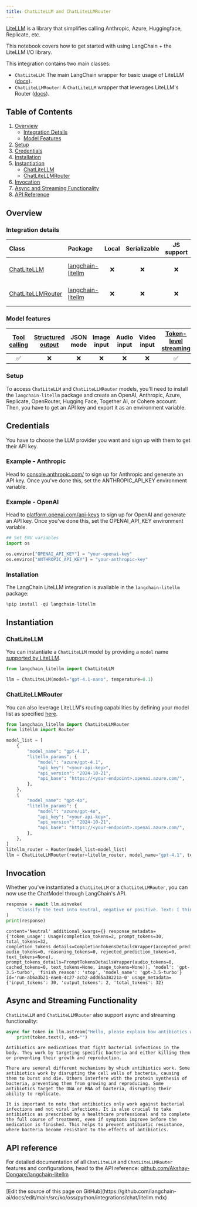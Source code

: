 ```yaml
---
title: ChatLiteLLM and ChatLiteLLMRouter
---
```


[LiteLLM](https://github.com/BerriAI/litellm) is a library that simplifies calling Anthropic, Azure, Huggingface, Replicate, etc.

This notebook covers how to get started with using LangChain + the LiteLLM I/O library.

This integration contains two main classes:

- `ChatLiteLLM`: The main LangChain wrapper for basic usage of LiteLLM ([docs](https://docs.litellm.ai/docs/)).
- `ChatLiteLLMRouter`: A `ChatLiteLLM` wrapper that leverages LiteLLM's Router ([docs](https://docs.litellm.ai/docs/routing)).

## Table of Contents

1. [Overview](#overview)
   - [Integration Details](#integration-details)
   - [Model Features](#model-features)
2. [Setup](#setup)
3. [Credentials](#credentials)
4. [Installation](#installation)
5. [Instantiation](#instantiation)
   - [ChatLiteLLM](#chatlitellm)
   - [ChatLiteLLMRouter](#chatlitellmrouter)
6. [Invocation](#invocation)
7. [Async and Streaming Functionality](#async-and-streaming-functionality)
8. [API Reference](#api-reference)

## Overview

### Integration details

| Class | Package | Local | Serializable | JS support| Downloads | Version |
| :---  | :--- | :---: | :---: |  :---: | :---: | :---: |
| [ChatLiteLLM](https://python.langchain.com/docs/integrations/chat/litellm/#chatlitellm) | [langchain-litellm](https://pypi.org/project/langchain-litellm/)| ❌ | ❌ | ❌ | ![PyPI - Downloads](https://img.shields.io/pypi/dm/langchain-litellm?style=flat-square&label=%20) | ![PyPI - Version](https://img.shields.io/pypi/v/langchain-litellm?style=flat-square&label=%20) |
| [ChatLiteLLMRouter](https://python.langchain.com/docs/integrations/chat/litellm/#chatlitellmrouter) | [langchain-litellm](https://pypi.org/project/langchain-litellm/)| ❌ | ❌ | ❌ | ![PyPI - Downloads](https://img.shields.io/pypi/dm/langchain-litellm?style=flat-square&label=%20) | ![PyPI - Version](https://img.shields.io/pypi/v/langchain-litellm?style=flat-square&label=%20) |

### Model features

| [Tool calling](https://python.langchain.com/docs/how_to/tool_calling/) | [Structured output](https://python.langchain.com/docs/how_to/structured_output/) | JSON mode | Image input | Audio input | Video input | [Token-level streaming](https://python.langchain.com/docs/integrations/chat/litellm/#chatlitellm-also-supports-async-and-streaming-functionality) | [Native async](https://python.langchain.com/docs/integrations/chat/litellm/#chatlitellm-also-supports-async-and-streaming-functionality) | [Token usage](https://python.langchain.com/docs/how_to/chat_token_usage_tracking/) | [Logprobs](https://python.langchain.com/docs/how_to/logprobs/) |
| :---: | :---: | :---: | :---: |  :---: | :---: | :---: | :---: | :---: | :---: |
| ✅ | ❌ | ❌ | ❌ | ❌ | ❌ | ✅ | ✅ | ✅ | ❌ |

### Setup

To access `ChatLiteLLM` and `ChatLiteLLMRouter` models, you'll need to install the `langchain-litellm` package and create an OpenAI, Anthropic, Azure, Replicate, OpenRouter, Hugging Face, Together AI, or Cohere account. Then, you have to get an API key and export it as an environment variable.

## Credentials

You have to choose the LLM provider you want and sign up with them to get their API key.

### Example - Anthropic

Head to [console.anthropic.com/](https://console.anthropic.com/) to sign up for Anthropic and generate an API key. Once you've done this, set the ANTHROPIC_API_KEY environment variable.

### Example - OpenAI

Head to [platform.openai.com/api-keys](https://platform.openai.com/api-keys) to sign up for OpenAI and generate an API key. Once you've done this, set the OPENAI_API_KEY environment variable.

```python
## Set ENV variables
import os

os.environ["OPENAI_API_KEY"] = "your-openai-key"
os.environ["ANTHROPIC_API_KEY"] = "your-anthropic-key"
```

### Installation

The LangChain LiteLLM integration is available in the `langchain-litellm` package:

```python
%pip install -qU langchain-litellm
```

## Instantiation

### ChatLiteLLM

You can instantiate a `ChatLiteLLM` model by providing a `model` name [supported by LiteLLM](https://docs.litellm.ai/docs/providers).

```python
from langchain_litellm import ChatLiteLLM

llm = ChatLiteLLM(model="gpt-4.1-nano", temperature=0.1)
```

### ChatLiteLLMRouter

You can also leverage LiteLLM's routing capabilities by defining your model list as specified [here](https://docs.litellm.ai/docs/routing).

```python
from langchain_litellm import ChatLiteLLMRouter
from litellm import Router

model_list = [
    {
        "model_name": "gpt-4.1",
        "litellm_params": {
            "model": "azure/gpt-4.1",
            "api_key": "<your-api-key>",
            "api_version": "2024-10-21",
            "api_base": "https://<your-endpoint>.openai.azure.com/",
        },
    },
    {
        "model_name": "gpt-4o",
        "litellm_params": {
            "model": "azure/gpt-4o",
            "api_key": "<your-api-key>",
            "api_version": "2024-10-21",
            "api_base": "https://<your-endpoint>.openai.azure.com/",
        },
    },
]
litellm_router = Router(model_list=model_list)
llm = ChatLiteLLMRouter(router=litellm_router, model_name="gpt-4.1", temperature=0.1)
```

## Invocation

Whether you've instantiated a `ChatLiteLLM` or a `ChatLiteLLMRouter`, you can now use the ChatModel through LangChain's API.

```python
response = await llm.ainvoke(
    "Classify the text into neutral, negative or positive. Text: I think the food was okay. Sentiment:"
)
print(response)
```

```output
content='Neutral' additional_kwargs={} response_metadata={'token_usage': Usage(completion_tokens=2, prompt_tokens=30, total_tokens=32, completion_tokens_details=CompletionTokensDetailsWrapper(accepted_prediction_tokens=0, audio_tokens=0, reasoning_tokens=0, rejected_prediction_tokens=0, text_tokens=None), prompt_tokens_details=PromptTokensDetailsWrapper(audio_tokens=0, cached_tokens=0, text_tokens=None, image_tokens=None)), 'model': 'gpt-3.5-turbo', 'finish_reason': 'stop', 'model_name': 'gpt-3.5-turbo'} id='run-ab6a3b21-eae8-4c27-acb2-add65a38221a-0' usage_metadata={'input_tokens': 30, 'output_tokens': 2, 'total_tokens': 32}
```

## Async and Streaming Functionality

`ChatLiteLLM` and `ChatLiteLLMRouter` also support async and streaming functionality:

```python
async for token in llm.astream("Hello, please explain how antibiotics work"):
    print(token.text(), end="")
```

```output
Antibiotics are medications that fight bacterial infections in the body. They work by targeting specific bacteria and either killing them or preventing their growth and reproduction.

There are several different mechanisms by which antibiotics work. Some antibiotics work by disrupting the cell walls of bacteria, causing them to burst and die. Others interfere with the protein synthesis of bacteria, preventing them from growing and reproducing. Some antibiotics target the DNA or RNA of bacteria, disrupting their ability to replicate.

It is important to note that antibiotics only work against bacterial infections and not viral infections. It is also crucial to take antibiotics as prescribed by a healthcare professional and to complete the full course of treatment, even if symptoms improve before the medication is finished. This helps to prevent antibiotic resistance, where bacteria become resistant to the effects of antibiotics.
```

## API reference

For detailed documentation of all `ChatLiteLLM` and `ChatLiteLLMRouter` features and configurations, head to the API reference: [github.com/Akshay-Dongare/langchain-litellm](https://github.com/Akshay-Dongare/langchain-litellm)

---

<Callout icon="pen-to-square" iconType="regular">
  [Edit the source of this page on GitHub](https://github.com/langchain-ai/docs/edit/main/src/ko/oss/python/integrations/chat/litellm.mdx)
</Callout>
